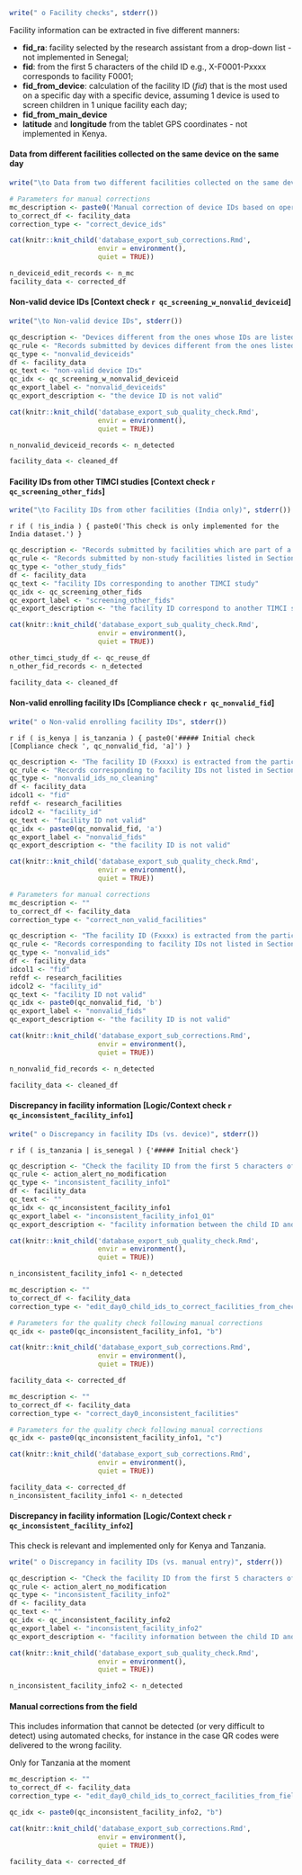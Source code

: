 ```r
write(" o Facility checks", stderr())
```

Facility information can be extracted in five different manners:

* **fid_ra**: facility selected by the research assistant from a drop-down list - not implemented in Senegal;
* **fid**: from the first 5 characters of the child ID e.g., X-F0001-Pxxxx corresponds to facility F0001;
* **fid_from_device**: calculation of the facility ID (*fid*) that is the most used on a specific day with a specific device, assuming 1 device is used to screen children in 1 unique facility each day;
* **fid_from_main_device**
* **latitude** and **longitude** from the tablet GPS coordinates - not implemented in Kenya.

#### Data from different facilities collected on the same device on the same day

```r
write("\to Data from two different facilities collected on the same device on the same day (Tanzania only)", stderr())
```

```r
# Parameters for manual corrections
mc_description <- paste0('Manual correction of device IDs based on operational information from the field.')
to_correct_df <- facility_data
correction_type <- "correct_device_ids"

cat(knitr::knit_child('database_export_sub_corrections.Rmd',
                      envir = environment(),
                      quiet = TRUE))

n_deviceid_edit_records <- n_mc
facility_data <- corrected_df
```

#### Non-valid device IDs [Context check `r qc_screening_w_nonvalid_deviceid`]

```r
write("\to Non-valid device IDs", stderr())
```

```r
qc_description <- "Devices different from the ones whose IDs are listed in Section 2.3 of this report are considered as *non-valid* and may have been used for instance for training purposes. Records submitted by non-valid devices should not be considered as part of the main database."
qc_rule <- "Records submitted by devices different from the ones listed in Section 2.3 of this report are deleted."
qc_type <- "nonvalid_deviceids"
df <- facility_data
qc_text <- "non-valid device IDs"
qc_idx <- qc_screening_w_nonvalid_deviceid
qc_export_label <- "nonvalid_deviceids"
qc_export_description <- "the device ID is not valid"

cat(knitr::knit_child('database_export_sub_quality_check.Rmd',
                      envir = environment(),
                      quiet = TRUE))

n_nonvalid_deviceid_records <- n_detected
```

```r
facility_data <- cleaned_df
```

#### Facility IDs from other TIMCI studies [Context check `r qc_screening_other_fids`]

```r
write("\to Facility IDs from other facilities (India only)", stderr())
```

`r if ( !is_india ) { paste0('This check is only implemented for the India dataset.') }`

```r
qc_description <- "Records submitted by facilities which are part of a different TIMCI study and stored in the same ODK Central project should not be considered as part of the main database."
qc_rule <- "Records submitted by non-study facilities listed in Section 2.3 of this report are deleted."
qc_type <- "other_study_fids"
df <- facility_data
qc_text <- "facility IDs corresponding to another TIMCI study"
qc_idx <- qc_screening_other_fids
qc_export_label <- "screening_other_fids"
qc_export_description <- "the facility ID correspond to another TIMCI study"

cat(knitr::knit_child('database_export_sub_quality_check.Rmd',
                      envir = environment(),
                      quiet = TRUE))

other_timci_study_df <- qc_reuse_df
n_other_fid_records <- n_detected
```

```r
facility_data <- cleaned_df
```

#### Non-valid enrolling facility IDs [Compliance check `r qc_nonvalid_fid`]

```r
write(" o Non-valid enrolling facility IDs", stderr())
```

`r if ( is_kenya | is_tanzania ) { paste0('##### Initial check [Compliance check ', qc_nonvalid_fid, 'a]') }`

```r
qc_description <- "The facility ID (Fxxxx) is extracted from the participant enrolment ID (X-Fxxxx-Pxxxx). It should correspond to the ID of one of the research facility listed in Section 2.2 of this report."
qc_rule <- "Records corresponding to facility IDs not listed in Section 2.2 of this report are detected and manually corrected before Day 7 follow-up is conducted where possible."
qc_type <- "nonvalid_ids_no_cleaning"
df <- facility_data
idcol1 <- "fid"
refdf <- research_facilities
idcol2 <- "facility_id"
qc_text <- "facility ID not valid"
qc_idx <- paste0(qc_nonvalid_fid, 'a')
qc_export_label <- "nonvalid_fids"
qc_export_description <- "the facility ID is not valid"

cat(knitr::knit_child('database_export_sub_quality_check.Rmd',
                      envir = environment(),
                      quiet = TRUE))
```

```r
# Parameters for manual corrections
mc_description <- ""
to_correct_df <- facility_data
correction_type <- "correct_non_valid_facilities"

qc_description <- "The facility ID (Fxxxx) is extracted from the participant enrolment ID (X-Fxxxx-Pxxxx). It should correspond to the ID of one of the research facility listed in Section 2.2 of this report."
qc_rule <- "Records corresponding to facility IDs not listed in Section 2.2 of this report are deleted."
qc_type <- "nonvalid_ids"
df <- facility_data
idcol1 <- "fid"
refdf <- research_facilities
idcol2 <- "facility_id"
qc_text <- "facility ID not valid"
qc_idx <- paste0(qc_nonvalid_fid, 'b')
qc_export_label <- "nonvalid_fids"
qc_export_description <- "the facility ID is not valid"

cat(knitr::knit_child('database_export_sub_corrections.Rmd',
                      envir = environment(),
                      quiet = TRUE))

n_nonvalid_fid_records <- n_detected
```

```r
facility_data <- cleaned_df
```

#### Discrepancy in facility information [Logic/Context check `r qc_inconsistent_facility_info1`]

```r
write(" o Discrepancy in facility IDs (vs. device)", stderr())
```

`r if ( is_tanzania | is_senegal ) {'##### Initial check'}`

```r
qc_description <- "Check the facility ID from the first 5 characters of the child ID versus from the device which is used (assuming 1 device is screening children in 1 unique facility per day)."
qc_rule <- action_alert_no_modification
qc_type <- "inconsistent_facility_info1"
df <- facility_data
qc_text <- ""
qc_idx <- qc_inconsistent_facility_info1
qc_export_label <- "inconsistent_facility_info1_01"
qc_export_description <- "facility information between the child ID and the device is inconsistent"

cat(knitr::knit_child('database_export_sub_quality_check.Rmd',
                      envir = environment(),
                      quiet = TRUE))

n_inconsistent_facility_info1 <- n_detected
```

```r
mc_description <- ""
to_correct_df <- facility_data
correction_type <- "edit_day0_child_ids_to_correct_facilities_from_check"

# Parameters for the quality check following manual corrections
qc_idx <- paste0(qc_inconsistent_facility_info1, "b")

cat(knitr::knit_child('database_export_sub_corrections.Rmd',
                      envir = environment(),
                      quiet = TRUE))

facility_data <- corrected_df
```

```r
mc_description <- ""
to_correct_df <- facility_data
correction_type <- "correct_day0_inconsistent_facilities"

# Parameters for the quality check following manual corrections
qc_idx <- paste0(qc_inconsistent_facility_info1, "c")

cat(knitr::knit_child('database_export_sub_corrections.Rmd',
                      envir = environment(),
                      quiet = TRUE))

facility_data <- corrected_df
n_inconsistent_facility_info1 <- n_detected
```

#### Discrepancy in facility information [Logic/Context check `r qc_inconsistent_facility_info2`]

This check is relevant and implemented only for Kenya and Tanzania.

```r
write(" o Discrepancy in facility IDs (vs. manual entry)", stderr())
```

```r
qc_description <- "Check the facility ID from the first 5 characters of the child ID versus from the research assistant's manual entry."
qc_rule <- action_alert_no_modification
qc_type <- "inconsistent_facility_info2"
df <- facility_data
qc_text <- ""
qc_idx <- qc_inconsistent_facility_info2
qc_export_label <- "inconsistent_facility_info2"
qc_export_description <- "facility information between the child ID and the research assistant's entry is inconsistent"

cat(knitr::knit_child('database_export_sub_quality_check.Rmd',
                      envir = environment(),
                      quiet = TRUE))

n_inconsistent_facility_info2 <- n_detected
```

#### Manual corrections from the field

This includes information that cannot be detected (or very difficult to detect) using automated checks, for instance in the case QR codes were delivered to the wrong facility.

Only for Tanzania at the moment

```r
mc_description <- ""
to_correct_df <- facility_data
correction_type <- "edit_day0_child_ids_to_correct_facilities_from_field_info"

qc_idx <- paste0(qc_inconsistent_facility_info2, "b")

cat(knitr::knit_child('database_export_sub_corrections.Rmd',
                      envir = environment(),
                      quiet = TRUE))

facility_data <- corrected_df
```
